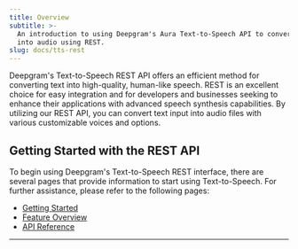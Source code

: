 ```yaml
---
title: Overview
subtitle: >-
  An introduction to using Deepgram's Aura Text-to-Speech API to convert text
  into audio using REST.
slug: docs/tts-rest
---
```



Deepgram's Text-to-Speech REST API offers an efficient method for converting text into high-quality, human-like speech. REST is an excellent choice for easy integration and for developers and businesses seeking to enhance their applications with advanced speech synthesis capabilities. By utilizing our REST API, you can convert text input into audio files with various customizable voices and options.

## Getting Started with the REST API

To begin using Deepgram's Text-to-Speech REST interface, there are several pages that provide information to start using Text-to-Speech. For further assistance, please refer to the following pages:

* [Getting Started](/docs/text-to-speech)
* [Feature Overview](/docs/tts-feature-overview)
* [API Reference](/reference/text-to-speech-api/speak)

***
